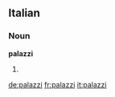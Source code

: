 ==Italian==

===Noun===
'''palazzi''' {{m}}

# {{plural of|[[palazzo]]|lang=Italian}}

[[de:palazzi]]
[[fr:palazzi]]
[[it:palazzi]]